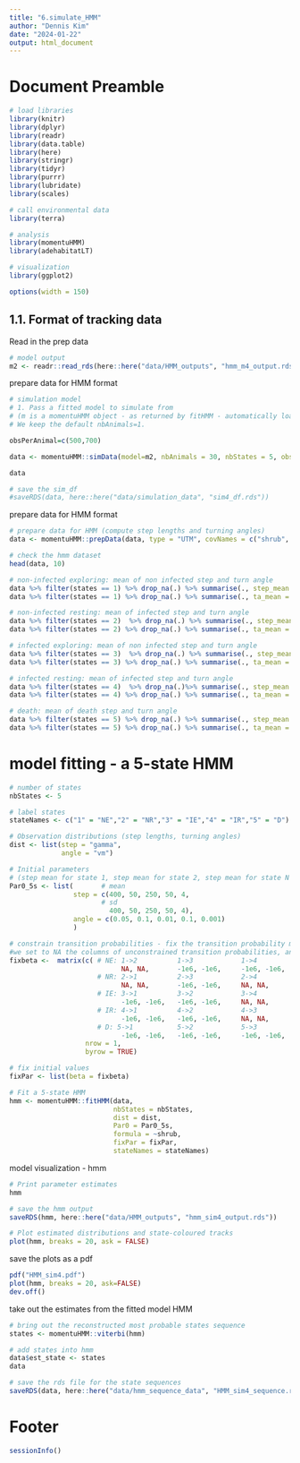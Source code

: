 ---
title: "6.simulate_HMM"
author: "Dennis Kim"
date: "2024-01-22"
output: html_document
---

# Document Preamble 
```{r preamble, message=FALSE, warning=FALSE}
# load libraries
library(knitr)
library(dplyr)
library(readr)
library(data.table)
library(here)
library(stringr)
library(tidyr)
library(purrr)
library(lubridate)
library(scales)

# call environmental data
library(terra)

# analysis
library(momentuHMM)
library(adehabitatLT)

# visualization 
library(ggplot2)

options(width = 150)
```

## 1.1. Format of tracking data

Read in the prep data
```{r read in prep data}
# model output
m2 <- readr::read_rds(here::here("data/HMM_outputs", "hmm_m4_output.rds"))
```

prepare data for HMM format
```{r HMM formats}
# simulation model 
# 1. Pass a fitted model to simulate from
# (m is a momentuHMM object - as returned by fitHMM - automatically loaded with the package)
# We keep the default nbAnimals=1.

obsPerAnimal=c(500,700)

data <- momentuHMM::simData(model=m2, nbAnimals = 30, nbStates = 5, obsPerAnimal=obsPerAnimal, states = TRUE)

data

# save the sim_df
#saveRDS(data, here::here("data/simulation_data", "sim4_df.rds"))
```
prepare data for HMM format
```{r HMM formats}
# prepare data for HMM (compute step lengths and turning angles)
data <- momentuHMM::prepData(data, type = "UTM", covNames = c("shrub", "states"))

# check the hmm dataset
head(data, 10)

# non-infected exploring: mean of non infected step and turn angle
data %>% filter(states == 1) %>% drop_na(.) %>% summarise(., step_mean = mean(step))
data %>% filter(states == 1) %>% drop_na(.) %>% summarise(., ta_mean = mean(angle))

# non-infected resting: mean of infected step and turn angle
data %>% filter(states == 2)  %>% drop_na(.) %>% summarise(., step_mean = mean(step))
data %>% filter(states == 2) %>% drop_na(.) %>% summarise(., ta_mean = mean(angle))

# infected exploring: mean of non infected step and turn angle
data %>% filter(states == 3)  %>% drop_na(.) %>% summarise(., step_mean = mean(step))
data %>% filter(states == 3) %>% drop_na(.) %>% summarise(., ta_mean = mean(angle))

# infected resting: mean of infected step and turn angle
data %>% filter(states == 4)  %>% drop_na(.)%>% summarise(., step_mean = mean(step))
data %>% filter(states == 4) %>% drop_na(.) %>% summarise(., ta_mean = mean(angle))

# death: mean of death step and turn angle
data %>% filter(states == 5) %>% drop_na(.) %>% summarise(., step_mean = mean(step))
data %>% filter(states == 5) %>% drop_na(.) %>% summarise(., ta_mean = mean(angle))
```

# model fitting - a 5-state HMM

```{r 5 state hmm covariates}
# number of states 
nbStates <- 5

# label states
stateNames <- c("1" = "NE","2" = "NR","3" = "IE","4" = "IR","5" = "D")

# Observation distributions (step lengths, turning angles)
dist <- list(step = "gamma", 
             angle = "vm")

# Initial parameters
# (step mean for state 1, step mean for state 2, step mean for state N so on... same for step SD s1, step SD s2) and (angle concentration s1, angle concentration s2)
Par0_5s <- list(       # mean
                step = c(400, 50, 250, 50, 4,
                       # sd
                         400, 50, 250, 50, 4), 
                angle = c(0.05, 0.1, 0.01, 0.1, 0.001)
                )

# constrain transition probabilities - fix the transition probability matrix to prevent some of the transitions 
#we set to NA the columns of unconstrained transition probabilities, and we again fix the intercept of the other columns to a large negative number (here -1e6) to set the corresponding transition probabilities to be virtually zero (i.e., impossible transition).
fixbeta <-  matrix(c( # NE: 1->2          1->3            1->4          1->5
                            NA, NA,       -1e6, -1e6,     -1e6, -1e6,   -1e6, -1e6,
                      # NR: 2->1          2->3            2->4          2->5
                            NA, NA,       -1e6, -1e6,     NA, NA,       NA, NA,
                      # IE: 3->1          3->2            3->4          3->5
                            -1e6, -1e6,   -1e6, -1e6,     NA, NA,       -1e6, -1e6,
                      # IR: 4->1          4->2            4->3          4->5  
                            -1e6, -1e6,   -1e6, -1e6,     NA, NA,       NA, NA,
                      # D: 5->1           5->2            5->3          5->4
                            -1e6, -1e6,   -1e6, -1e6,     -1e6, -1e6,   -1e6, -1e6), 
                   nrow = 1, 
                   byrow = TRUE)

# fix initial values 
fixPar <- list(beta = fixbeta)

# Fit a 5-state HMM
hmm <- momentuHMM::fitHMM(data, 
                          nbStates = nbStates, 
                          dist = dist, 
                          Par0 = Par0_5s,
                          formula = ~shrub,
                          fixPar = fixPar,
                          stateNames = stateNames)
```

model visualization - hmm
```{r hmm model output}
# Print parameter estimates
hmm

# save the hmm output 
saveRDS(hmm, here::here("data/HMM_outputs", "hmm_sim4_output.rds"))
```

```{r hmm visualization}
# Plot estimated distributions and state-coloured tracks
plot(hmm, breaks = 20, ask = FALSE)
```

save the plots as a pdf
```{r example, echo=FALSE, results='hide'}
pdf("HMM_sim4.pdf")
plot(hmm, breaks = 20, ask=FALSE)
dev.off()
```

take out the estimates from the fitted model HMM 
```{r model outputs}
# bring out the reconstructed most probable states sequence 
states <- momentuHMM::viterbi(hmm)

# add states into hmm
data$est_state <- states
data

# save the rds file for the state sequences 
saveRDS(data, here::here("data/hmm_sequence_data", "HMM_sim4_sequence.rds"))
```

# Footer
```{r footer}
sessionInfo()
```
